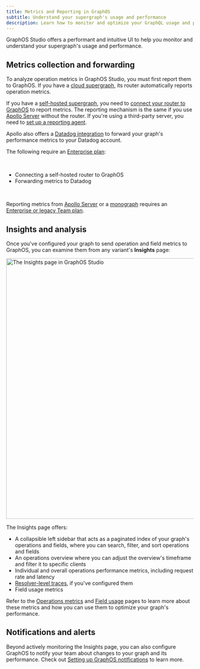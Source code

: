```yaml
---
title: Metrics and Reporting in GraphOS
subtitle: Understand your supergraph's usage and performance
description: Learn how to monitor and optimize your GraphQL usage and performance with raw metrics, insights, and alerts with Apollo GraphOS.
---
```


GraphOS Studio offers a performant and intuitive UI to help you monitor and understand your supergraph's usage and performance.

<SummitCallout
  topic="supergraph observability"
  workshopName="Observability for the supergraph: Best practices for graph-native telemetry"
  URL="https://reg.summit.graphql.com/flow/apollo/summit24/AttendeePortal/page/catalog/session/1712947030008001KyII"
/>

## Metrics collection and forwarding

To analyze operation metrics in GraphOS Studio, you must first report them to GraphOS. If you have a [cloud supergraph](../quickstart/cloud), its router automatically reports operation metrics.

If you have a [self-hosted supergraph](../quickstart/self-hosted), you need to [connect your router to GraphOS](./sending-operation-metrics) to report metrics. The reporting mechanism is the same if you use [Apollo Server](/apollo-server/) without the router. If you're using a third-party server, you need to [set up a reporting agent](./sending-operation-metrics#from-a-third-party-server-advanced).

Apollo also offers a [Datadog integration](./datadog-integration) to forward your graph's performance metrics to your Datadog account.

<EnterpriseFeature>

The following require an [Enterprise plan](https://www.apollographql.com/pricing/):

<br />

- Connecting a self-hosted router to GraphOS
- Forwarding metrics to Datadog

<br />

Reporting metrics from [Apollo Server](/apollo-server) or a [monograph](../graphs/#monographs)
requires an [Enterprise or legacy Team plan](../org/plans).

</EnterpriseFeature>

## Insights and analysis

Once you've configured your graph to send operation and field metrics to GraphOS, you can examine them from any variant's **Insights** page:

<img
  src="../img/insights-quickstart.jpg"
  className="screenshot"
  alt="The Insights page in GraphOS Studio"
  width="700"
/>

The Insights page offers:

- A collapsible left sidebar that acts as a paginated index of your graph's operations and fields, where you can search, filter, and sort operations and fields
- An operations overview where you can adjust the overview's timeframe and filter it to specific clients
- Individual and overall operations performance metrics, including request rate and latency
- [Resolver-level traces](./operations#resolver-level-traces), if you've configured them
- Field usage metrics

Refer to the [Operations metrics](./operations) and [Field usage](./field-usage) pages to learn more about these metrics and how you can use them to optimize your graph's performance.

## Notifications and alerts

Beyond actively monitoring the Insights page, you can also configure GraphOS to notify your team about changes to your graph and its performance. Check out [Setting up GraphOS notifications](./notifications/notification-setup) to learn more.
